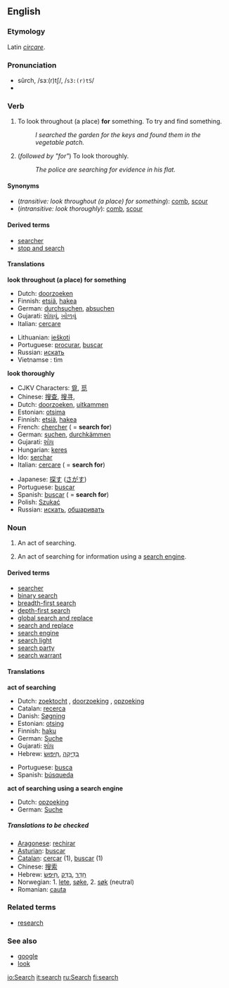 ==English==
===Etymology===
Latin ''[[circare]]''.

===Pronunciation===
*sûrch, /sɜː(r)tʃ/, /<tt>s3:(r)tS</tt>/
*{{audio|en-us-search.ogg|Audio (US)}}

===Verb===
{{en-verb|search|searches|searched|searching}}

#{{transitive}} To look throughout (a place) '''for''' something.  To try and find something.
#:''I searched the garden for the keys and found them in the vegetable patch.''
#{{intransitive}} (''followed by "for"'') To look thoroughly.
#:''The police are searching for evidence in his flat.''

====Synonyms====
*(''transitive: look throughout (a place) for something''): [[comb]], [[scour]]
*(''intransitive: look thoroughly''): [[comb]], [[scour]]

====Derived terms====
*[[searcher]]
*[[stop and search]]
====Translations====
'''look throughout (a place) for something'''
{{top}}
*Dutch: [[doorzoeken]]
*Finnish: [[etsiä]], [[hakea]]
*German: [[durchsuchen]], [[absuchen]]
*Gujarati: [[શોધવું]], [[ખોળવું]]
*Italian: [[cercare]]
{{mid}}
*Lithuanian: [[ieškoti]]
*Portuguese: [[procurar]], [[buscar]]
*Russian: [[искать]]
*Vietnamse : tìm
{{bottom}}

'''look thoroughly'''
{{top}}
*CJKV Characters: [[覓]], [[觅]]
*Chinese: [[搜查]], [[搜寻]], 
*Dutch: [[doorzoeken]], [[uitkammen]]
*Estonian: [[otsima]]
*Finnish: [[etsiä]], [[hakea]]
*French: [[chercher]] ( = '''search for''')
*German: [[suchen]], [[durchkämmen]]
*Gujarati: [[શોધ]]
*Hungarian: [[keres]]
*Ido: [[serchar]]
*Italian: [[cercare]] ( = '''search for''')
{{mid}}
*Japanese: [[探す]] ([[さがす]])
*Portuguese: [[buscar]]
*Spanish: [[buscar]] ( = '''search for''')
*Polish: [[Szukać]]
*Russian: [[искать]], [[обшаривать]]
{{bottom}}

===Noun===
{{en-noun|search|searches}}

#An act of searching.
#{{computing}} An act of searching for information using a [[search engine]].

====Derived terms====
*[[searcher]]
*[[binary search]]
*[[breadth-first search]]
*[[depth-first search]]
*[[global search and replace]]
*[[search and replace]]
*[[search engine]]
*[[search light]]
*[[search party]]
*[[search warrant]]

====Translations====

'''act of searching'''
{{top}}
*Dutch: [[zoektocht]] {{f}}, [[doorzoeking]] {{f}}, [[opzoeking]] {{f}}
*Catalan: [[recerca]]
*Danish: [[Søgning]]
*Estonian: [[otsing]]
*Finnish: [[haku]]
*German: [[Suche]] {{f}}
*Gujarati: [[શોધ]]
*Hebrew: &rlm;[[חיפוש|חִיפּוּשׂ]]&lrm;, &rlm;[[בדיקה|בְּדִיקָה]]&lrm;
{{mid}}
*Portuguese: [[busca]] {{f}}
*Spanish: [[búsqueda]] {{f}}
{{bottom}}

'''act of searching using a search engine'''
{{top}}
*Dutch: [[opzoeking]] {{f}}
*German: [[Suche]] {{f}}
{{mid}}
{{bottom}}

=====Translations to be checked=====
<!--Remove this section once all of the translations below have been moved into the tables above.-->
{{checktrans}}

*[[Aragonese]]: [[rechirar]]
*[[Asturian]]: [[buscar]]<!--Austrian??-->
*[[Catalan]]: [[cercar]] (1), [[buscar]] (1)
*Chinese: [[搜索]]
*Hebrew: &rlm;[[חיפש|חִיפּשׂ]]&lrm;, &rlm;[[בדק|בָּדַק]]&lrm;, &rlm;[[חדר|חָדַר]]&lrm;
*Norwegian: 1. [[lete]], [[søke]], 2. [[søk]] (neutral)
*Romanian: [[cauta]]

===Related terms===
*[[research]]

===See also===
*[[google]]
*[[look]]

[[io:Search]]
[[it:search]]
[[ru:Search]]
[[fi:search]]